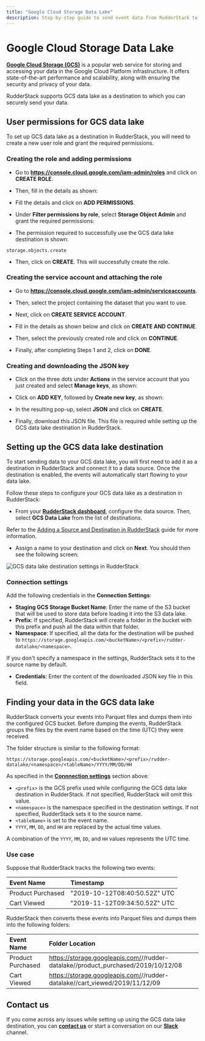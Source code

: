 ```yaml
---
title: "Google Cloud Storage Data Lake"
description: Step-by-step guide to send event data from RudderStack to your GCS data lake.
---
```


# Google Cloud Storage Data Lake

[**Google Cloud Storage (GCS)**](https://cloud.google.com/storage) is a popular web service for storing and accessing your data in the Google Cloud Platform infrastructure. It offers state-of-the-art performance and scalability, along with ensuring the security and privacy of your data.

RudderStack supports GCS data lake as a destination to which you can securely send your data.

## User permissions for GCS data lake

To set up GCS data lake as a destination in RudderStack, you will need to create a new user role and grant the required permissions.

### Creating the role and adding permissions

- Go to **https://console.cloud.google.com/iam-admin/roles** and click on **CREATE ROLE**.
- Then, fill in the details as shown:

- Fill the details and click on **ADD PERMISSIONS**.
- Under **Filter permissions by role**, select **Storage Object Admin** and grant the required permissions:


- The permission required to successfully use the GCS data lake destination is shown:

```
storage.objects.create
```
- Then, click on **CREATE**. This will successfully create the role.

### Creating the service account and attaching the role

- Go to **https://console.cloud.google.com/iam-admin/serviceaccounts**.
- Then, select the project containing the dataset that you want to use.
- Next, click on **CREATE SERVICE ACCOUNT**.
- Fill in the details as shown below and click on **CREATE AND CONTINUE**.

- Then, select the previously created role and click on **CONTINUE**.

- Finally, after completing Steps 1 and 2, click on **DONE**. 

### Creating and downloading the JSON key

- Click on the three dots under **Actions** in the service account that you just created and select **Manage keys**, as shown: 

- Click on **ADD KEY**, followed by **Create new key**, as shown:

- In the resulting pop-up, select **JSON** and click on **CREATE**.

- Finally, download this JSON file. This file is required while setting up the GCS data lake destination in RudderStack.

## Setting up the GCS data lake destination

To start sending data to your GCS data lake, you will first need to add it as a destination in RudderStack and connect it to a data source. Once the destination is enabled, the events will automatically start flowing to your data lake.

Follow these steps to configure your GCS data lake as a destination in RudderStack:

* From your [**RudderStack dashboard**](https://app.rudderstack.com/), configure the data source. Then, select **GCS Data Lake** from the list of destinations.

<div class="infoBlock">

Refer to the <a href="https://rudderstack.com/docs/connections/adding-source-and-destination-rudderstack//">Adding a Source and Destination in RudderStack</a> guide for more information.
</div>

* Assign a name to your destination and click on **Next**. You should then see the following screen:

<img src="   " alt="GCS data lake destination settings in RudderStack" />

### Connection settings

Add the following credentials in the **Connection Settings**:

* **Staging GCS Storage Bucket Name**: Enter the name of the S3 bucket that will be used to store data before loading it into the S3 data lake.
* **Prefix**: If specified, RudderStack will create a folder in the bucket with this prefix and push all the data within that folder.
* **Namespace**: If specified, all the data for the destination will be pushed to `https://storage.googleapis.com/<bucketName>/<prefix>/rudder-datalake/<namespace>`.

<div class="infoBlock">

If you don't specify a namespace in the settings, RudderStack sets it to the source name by default.
</div>

* **Credentials**: Enter the content of the downloaded JSON key file in this field.

## Finding your data in the GCS data lake

RudderStack converts your events into Parquet files and dumps them into the configured GCS bucket. Before dumping the events, RudderStack groups the files by the event name based on the time (UTC) they were received. 

The folder structure is similar to the following format:

`https://storage.googleapis.com/<bucketName>/<prefix>/rudder-datalake/<namespace>/<tableName>/YYYY/MM/DD/HH`

As specified in the [**Connnection settings**](#connection-settings) section above:

* `<prefix>` is the GCS prefix used while configuring the GCS data lake destination in RudderStack. If not specified, RudderStack will omit this value.
* `<namespace>` is the namespace specified in the destination settings. If not specified, RudderStack sets it to the source name.
* `<tableName>` is set to the event name.
* `YYYY`, `MM`, `DD`, and `HH` are replaced by the actual time values.

<div class="infoBlock">

A combination of the `YYYY`, `MM`, `DD`, and `HH` values represents the UTC time.
</div>

### Use case

Suppose that RudderStack tracks the following two events:

| Event Name             | Timestamp                                        |
| :-------------------| :----------------------------------|
| Product Purchased | "2019-10-12T08:40:50.52Z" UTC |
| Cart Viewed             | "2019-11-12T09:34:50.52Z" UTC  |

RudderStack then converts these events into Parquet files and dumps them into the following folders:

| Event Name             | Folder Location  |
| :-------------------| :----------------|
| Product Purchased | https://storage.googleapis.com/<bucketName>/<prefix>/rudder-datalake/<namespace>/product_purchased/2019/10/12/08 |
| Cart Viewed             | https://storage.googleapis.com/<bucketName>/<prefix>/rudder-datalake/<namespace>/cart_viewed/2019/11/12/09              |

## Contact us

If you come across any issues while setting up using the GCS data lake destination, you can [**contact us**](mailto:%20docs@rudderstack.com) or start a conversation on our [**Slack**](https://rudderstack.com/join-rudderstack-slack-community) channel.
